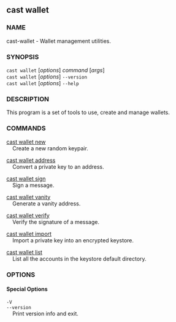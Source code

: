 
## cast wallet

### NAME

cast-wallet - Wallet management utilities.

### SYNOPSIS

`cast wallet` [*options*] _command_ [*args*]  
`cast wallet` [*options*] `--version`  
`cast wallet` [*options*] `--help`

### DESCRIPTION

This program is a set of tools to use, create and manage wallets.

### COMMANDS

[cast wallet new](/reference/cast/cast-wallet-new.mdx)  
&nbsp;&nbsp;&nbsp;&nbsp;Create a new random keypair.

[cast wallet address](/reference/cast/cast-wallet-address.mdx)  
&nbsp;&nbsp;&nbsp;&nbsp;Convert a private key to an address.

[cast wallet sign](/reference/cast/cast-wallet-sign.mdx)  
&nbsp;&nbsp;&nbsp;&nbsp;Sign a message.

[cast wallet vanity](/reference/cast/cast-wallet-vanity.mdx)  
&nbsp;&nbsp;&nbsp;&nbsp;Generate a vanity address.

[cast wallet verify](/reference/cast/cast-wallet-verify.mdx)  
&nbsp;&nbsp;&nbsp;&nbsp;Verify the signature of a message.

[cast wallet import](/reference/cast/cast-wallet-import.mdx)  
&nbsp;&nbsp;&nbsp;&nbsp;Import a private key into an encrypted keystore.

[cast wallet list](/reference/cast/cast-wallet-list.mdx)  
&nbsp;&nbsp;&nbsp;&nbsp;List all the accounts in the keystore default directory.

### OPTIONS

#### Special Options

`-V`  
`--version`  
&nbsp;&nbsp;&nbsp;&nbsp;Print version info and exit.

<CommonOptions />
